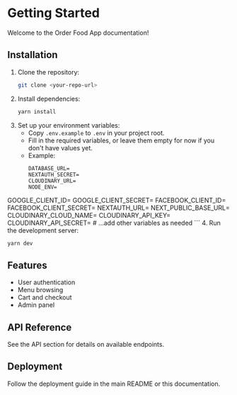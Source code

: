 # Getting Started

Welcome to the Order Food App documentation!

## Installation

1. Clone the repository:
   ```sh
   git clone <your-repo-url>
   ```
2. Install dependencies:
   ```sh
   yarn install
   ```
3. Set up your environment variables:
   - Copy `.env.example` to `.env` in your project root.
   - Fill in the required variables, or leave them empty for now if you don't have values yet.
   - Example:
     ```env
     DATABASE_URL=
     NEXTAUTH_SECRET=
     CLOUDINARY_URL=
     NODE_ENV=
GOOGLE_CLIENT_ID=
GOOGLE_CLIENT_SECRET=
FACEBOOK_CLIENT_ID=
FACEBOOK_CLIENT_SECRET=
NEXTAUTH_URL=
NEXT_PUBLIC_BASE_URL=
CLOUDINARY_CLOUD_NAME=
CLOUDINARY_API_KEY=
CLOUDINARY_API_SECRET=
     # ...add other variables as needed
     ```
4. Run the development server:
   ```sh
   yarn dev
   ```

## Features
- User authentication
- Menu browsing
- Cart and checkout
- Admin panel

## API Reference
See the API section for details on available endpoints.

## Deployment
Follow the deployment guide in the main README or this documentation.

